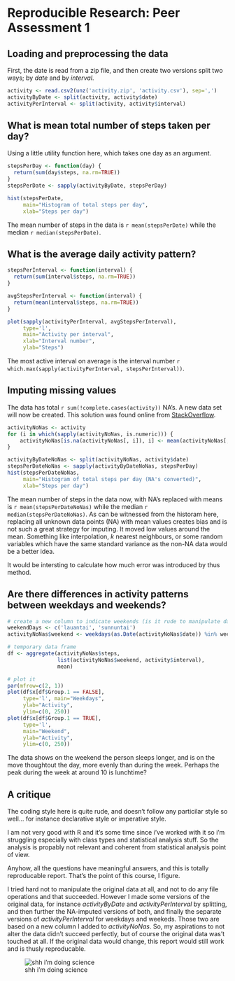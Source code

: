 # Reproducible Research: Peer Assessment 1

## Loading and preprocessing the data

First, the date is read from a zip file, and then create two versions
split two ways; by *date* and by *interval*.

```r
activity <- read.csv2(unz('activity.zip', 'activity.csv'), sep=',')
activityByDate <- split(activity, activity$date)
activityPerInterval <- split(activity, activity$interval)
```

## What is mean total number of steps taken per day?

Using a little utility function here, which takes one day as an argument.

```r
stepsPerDay <- function(day) {
  return(sum(day$steps, na.rm=TRUE))
}
stepsPerDate <- sapply(activityByDate, stepsPerDay)

hist(stepsPerDate,
     main="Histogram of total steps per day",
     xlab="Steps per day")
```

The mean number of steps in the data is `r mean(stepsPerDate)` while
the median `r median(stepsPerDate)`.

## What is the average daily activity pattern?

```r
stepsPerInterval <- function(interval) {
  return(sum(interval$steps, na.rm=TRUE))
}

avgStepsPerInterval <- function(interval) {
  return(mean(interval$steps, na.rm=TRUE))
}

plot(sapply(activityPerInterval, avgStepsPerInterval),
     type='l',
     main="Activity per interval",
     xlab="Interval number",
     ylab="Steps")
```

The most active interval on average is the interval
number `r which.max(sapply(activityPerInterval, stepsPerInterval))`.

## Imputing missing values

The data has total `r sum(!complete.cases(activity))` NA's. A new data set
will now be created. This solution was found online
from [StackOverflow](http://stackoverflow.com/questions/9322773/how-to-replace-na-with-mean-by-subset-in-r-impute-with-plyr).

```r
activityNoNas <- activity
for (i in which(sapply(activityNoNas, is.numeric))) {
    activityNoNas[is.na(activityNoNas[, i]), i] <- mean(activityNoNas[, i], na.rm = TRUE)
}

activityByDateNoNas <- split(activityNoNas, activity$date)
stepsPerDateNoNas <- sapply(activityByDateNoNas, stepsPerDay)
hist(stepsPerDateNoNas,
     main="Histogram of total steps per day (NA's converted)",
     xlab="Steps per day")
```

The mean number of steps in the data now, with NA's replaced with means
is `r mean(stepsPerDateNoNas)` while the median `r median(stepsPerDateNoNas)`.
As can be witnessed from the historam here, replacing all unknown data
points (NA) with mean values creates bias and is not such a great strategy
for imputing. It moved low values around the mean. Something like
interpolation, *k* nearest neighbours, or some random variables which have
the same standard variance as the non-NA data would be a better idea.

It would be intersting to calculate how much error was introduced by thus
method.

## Are there differences in activity patterns between weekdays and weekends?

```r
# create a new column to indicate weekends (is it rude to manipulate data?)
weekendDays <- c('lauantai', 'sunnuntai')
activityNoNas$weekend <- weekdays(as.Date(activityNoNas$date)) %in% weekendDays

# temporary data frame
df <- aggregate(activityNoNas$steps,
                list(activityNoNas$weekend, activity$interval),
                mean)

# plot it
par(mfrow=c(2, 1))
plot(df$x[df$Group.1 == FALSE],
     type='l', main="Weekdays",
     ylab="Activity",
     ylim=c(0, 250))
plot(df$x[df$Group.1 == TRUE],
     type='l',
     main="Weekend",
     ylab="Activity",
     ylim=c(0, 250))
```

The data shows on the weekend the person sleeps longer, and is on the move
thoughtout the day, more evenly than during the week. Perhaps the peak
during the week at around 10 is lunchtime?

## A critique

The coding style here is quite rude, and doesn't follow any particilar style
so well... for instance declarative style or imperative style.

I am not very good with R and it's some time since i've worked with it
so i'm struggling especially with class types and statistical analysis
stuff. So the analysis is propably not relevant and coherent from
statistical analysis point of view.

Anyhow, all the questions have meaningful answers, and this is totally
reproducable report. That's the point of this course, I figure.

I tried hard not to manipulate the original data at all, and not to do
any file operations and that succeeded. However I made some versions of the
original data, for instance *activityByDate* and *activityPerInterval*
by splitting, and then further the NA-imputed versions of both, and
finally the separate versions of *activityPerInterval* for weekdays
and weekeds. Those two are based on a new column I added to *activityNoNas*.
So, my aspirations to not alter the data didn't succeed perfectly, but of
course the original data was't touched at all. If the original data would
change, this report would still work and is thusly reproducable.

![shh i'm doing science](http://scientopia.org/img-archive/scicurious/img_871.jpg)
